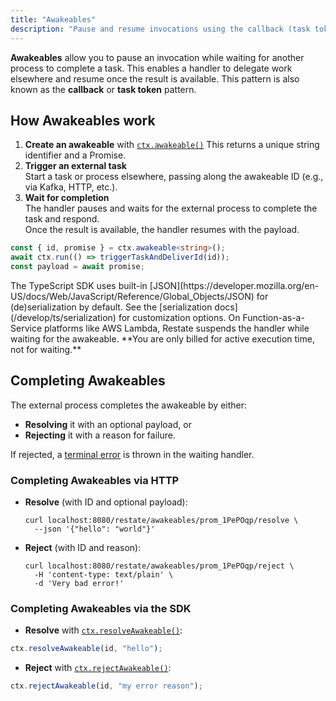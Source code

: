 ```yaml
---
title: "Awakeables"
description: "Pause and resume invocations using the callback (task token) pattern."
---
```


**Awakeables** allow you to pause an invocation while waiting for another process to complete a task. This enables a handler to delegate work elsewhere and resume once the result is available. This pattern is also known as the **callback** or **task token** pattern.


## How Awakeables work

1. **Create an awakeable** with [`ctx.awakeable()`](https://docs.restate.dev/tsdocs/interfaces/_restatedev_restate-sdk.Context#awakeable)
   This returns a unique string identifier and a Promise.
2. **Trigger an external task**  
   Start a task or process elsewhere, passing along the awakeable ID (e.g., via Kafka, HTTP, etc.).  
3. **Wait for completion**  
   The handler pauses and waits for the external process to complete the task and respond.  
   Once the result is available, the handler resumes with the payload.

```ts  {CODE_LOAD::ts/src/develop/awakeable.ts}
const { id, promise } = ctx.awakeable<string>();
await ctx.run(() => triggerTaskAndDeliverId(id));
const payload = await promise;
```

<Note>
  The TypeScript SDK uses built-in [JSON](https://developer.mozilla.org/en-US/docs/Web/JavaScript/Reference/Global_Objects/JSON) for (de)serialization by default. See the [serialization docs](/develop/ts/serialization) for customization options.
</Note>

<Tip>
  On Function-as-a-Service platforms like AWS Lambda, Restate suspends the handler while waiting for the awakeable. **You are only billed for active execution time, not for waiting.**
</Tip> 


## Completing Awakeables

The external process completes the awakeable by either:

- **Resolving** it with an optional payload, or
- **Rejecting** it with a reason for failure.

If rejected, a [terminal error](/develop/ts/error-handling) is thrown in the waiting handler.

### Completing Awakeables via HTTP

- **Resolve** (with ID and optional payload):
  ```shell
  curl localhost:8080/restate/awakeables/prom_1PePOqp/resolve \
    --json '{"hello": "world"}'
  ```


- **Reject** (with ID and reason):
  ```shell
  curl localhost:8080/restate/awakeables/prom_1PePOqp/reject \
    -H 'content-type: text/plain' \
    -d 'Very bad error!'
  ```

### Completing Awakeables via the SDK

- **Resolve** with [`ctx.resolveAwakeable()`](https://docs.restate.dev/tsdocs/interfaces/_restatedev_restate-sdk.Context#resolveawakeable):
```ts  {CODE_LOAD::../snippets/ts/src/develop/awakeable.ts#resolve}
ctx.resolveAwakeable(id, "hello");
```

- **Reject** with [`ctx.rejectAwakeable()`](https://docs.restate.dev/tsdocs/interfaces/_restatedev_restate-sdk.Context#rejectawakeable):
```ts  {CODE_LOAD::../snippets/ts/src/develop/awakeable.ts#reject}
ctx.rejectAwakeable(id, "my error reason");
```

